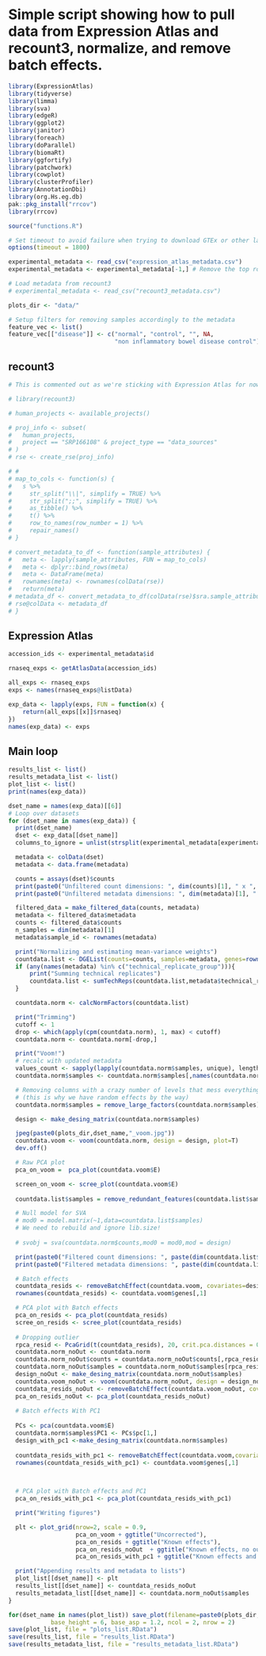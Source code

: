 # Simple script showing how to pull data from Expression Atlas and recount3, normalize, and remove batch effects.

```r
library(ExpressionAtlas)
library(tidyverse)
library(limma)
library(sva)
library(edgeR)
library(ggplot2)
library(janitor)
library(foreach)
library(doParallel)
library(biomaRt)
library(ggfortify)
library(patchwork)
library(cowplot)
library(clusterProfiler)
library(AnnotationDbi)
library(org.Hs.eg.db)
pak::pkg_install("rrcov")
library(rrcov)

source("functions.R")

# Set timeout to avoid failure when trying to download GTEx or other large datasets
options(timeout = 1800)
```

```r
experimental_metadata <- read_csv("expression_atlas_metadata.csv")
experimental_metadata <- experimental_metadata[-1,] # Remove the top row (GTEx) to lower the time cost when testing

# Load metadata from recount3
# experimental_metadata <- read_csv("recount3_metadata.csv")

plots_dir <- "data/"

# Setup filters for removing samples accordingly to the metadata
feature_vec <- list()
feature_vec[["disease"]] <- c("normal", "control", "", NA, 
                              "non inflammatory bowel disease control")
```


## recount3
```r
# This is commented out as we're sticking with Expression Atlas for now.

# library(recount3)

# human_projects <- available_projects()

# proj_info <- subset(
#   human_projects,
#   project == "SRP166108" & project_type == "data_sources"
# )
# rse <- create_rse(proj_info)

# #
# map_to_cols <- function(s) {
#   s %>%
#     str_split("\\|", simplify = TRUE) %>%
#     str_split(";;", simplify = TRUE) %>%
#     as_tibble() %>%
#     t() %>%
#     row_to_names(row_number = 1) %>%
#     repair_names()
# }

# convert_metadata_to_df <- function(sample_attributes) {
#   meta <- lapply(sample_attributes, FUN = map_to_cols)
#   meta <- dplyr::bind_rows(meta)
#   meta <- DataFrame(meta)
#   rownames(meta) <- rownames(colData(rse))
#   return(meta)
# metadata_df <- convert_metadata_to_df(colData(rse)$sra.sample_attributes)
# rse@colData <- metadata_df
# }
```

## Expression Atlas

```r
accession_ids <- experimental_metadata$id

rnaseq_exps <- getAtlasData(accession_ids)

all_exps <- rnaseq_exps
exps <- names(rnaseq_exps@listData)

exp_data <- lapply(exps, FUN = function(x) {
    return(all_exps[[x]]$rnaseq)
})
names(exp_data) <- exps
```



## Main loop
```r
results_list <- list()
results_metadata_list <- list()
plot_list <- list()
print(names(exp_data))

dset_name = names(exp_data)[[6]]
# Loop over datasets
for (dset_name in names(exp_data)) {
  print(dset_name)
  dset <- exp_data[[dset_name]]
  columns_to_ignore = unlist(strsplit(experimental_metadata[experimental_metadata$id == dset_name,]$columns_to_ignore,split=";"))

  metadata <- colData(dset)
  metadata <- data.frame(metadata)

  counts = assays(dset)$counts
  print(paste0("Unfiltered count dimensions: ", dim(counts)[1], " x ", dim(counts)[2]))
  print(paste0("Unfiltered metadata dimensions: ", dim(metadata)[1], " x ", dim(metadata)[2]))

  filtered_data = make_filtered_data(counts, metadata)
  metadata <- filtered_data$metadata
  counts <- filtered_data$counts
  n_samples = dim(metadata)[1]
  metadata$sample_id <- rownames(metadata)

  print("Normalizing and estimating mean-variance weights")
  countdata.list <- DGEList(counts=counts, samples=metadata, genes=rownames(dset))
  if (any(names(metadata) %in% c("technical_replicate_group"))){
      print("Summing technical replicates")
      countdata.list <- sumTechReps(countdata.list,metadata$technical_replicate_group)
  }

  countdata.norm <- calcNormFactors(countdata.list)

  print("Trimming")
  cutoff <- 1
  drop <- which(apply(cpm(countdata.norm), 1, max) < cutoff)
  countdata.norm <- countdata.norm[-drop,]

  print("Voom!")
  # recalc with updated metadata
  values_count <- sapply(lapply(countdata.norm$samples, unique), length) 
  countdata.norm$samples <- countdata.norm$samples[,names(countdata.norm$samples[,values_count > 1])]

  # Removing columns with a crazy number of levels that mess everything up. 
  # (this is why we have random effects by the way)
  countdata.norm$samples = remove_large_factors(countdata.norm$samples)

  design <- make_desing_matrix(countdata.norm$samples)

  jpeg(paste0(plots_dir,dset_name,"_voom.jpg"))
  countdata.voom <- voom(countdata.norm, design = design, plot=T)
  dev.off()

  # Raw PCA plot
  pca_on_voom =  pca_plot(countdata.voom$E)

  screen_on_voom <- scree_plot(countdata.voom$E)
  
  countdata.list$samples = remove_redundant_features(countdata.list$samples)

  # Null model for SVA
  # mod0 = model.matrix(~1,data=countdata.list$samples)
  # We need to rebuild and ignore lib.size!
  
  # svobj = sva(countdata.norm$counts,mod0 = mod0,mod = design)

  print(paste0("Filtered count dimensions: ", paste(dim(countdata.list$counts), collapse = " x ")))
  print(paste0("Filtered metadata dimensions: ", paste(dim(countdata.list$samples), collapse = " x ")))

  # Batch effects
  countdata_resids <- removeBatchEffect(countdata.voom, covariates=design) 
  rownames(countdata_resids) <- countdata.voom$genes[,1]

  # PCA plot with Batch effects
  pca_on_resids <- pca_plot(countdata_resids)
  scree_on_resids <- scree_plot(countdata_resids)
  
  # Dropping outlier 
  rpca_resid <- PcaGrid(t(countdata_resids), 20, crit.pca.distances = 0.99)
  countdata.norm_noOut <- countdata.norm
  countdata.norm_noOut$counts = countdata.norm_noOut$counts[,rpca_resid@flag]
  countdata.norm_noOut$samples = countdata.norm_noOut$samples[rpca_resid@flag,]
  design_noOut <- make_desing_matrix(countdata.norm_noOut$samples)
  countdata.voom_noOut <- voom(countdata.norm_noOut, design = design_noOut)
  countdata_resids_noOut <- removeBatchEffect(countdata.voom_noOut, covariates=design_noOut) 
  pca_on_resids_noOut <- pca_plot(countdata_resids_noOut)
  
  # Batch effects With PC1
  
  PCs <- pca(countdata.voom$E)
  countdata.norm$samples$PC1 <- PCs$pc[1,]
  design_with_pc1 <-make_desing_matrix(countdata.norm$samples)
  
  countdata_resids_with_pc1 <- removeBatchEffect(countdata.voom,covariates=design_with_pc1) 
  rownames(countdata_resids_with_pc1) <- countdata.voom$genes[,1]
  


  # PCA plot with Batch effects and PC1
  pca_on_resids_with_pc1 <- pca_plot(countdata_resids_with_pc1)

  print("Writing figures")

  plt <- plot_grid(nrow=2, scale = 0.9, 
                   pca_on_voom + ggtitle("Uncorrected"), 
                   pca_on_resids + ggtitle("Known effects"), 
                   pca_on_resids_noOut  + ggtitle("Known effects, no outliers"),
                   pca_on_resids_with_pc1 + ggtitle("Known effects and PC1"))

  print("Appending results and metadata to lists")
  plot_list[[dset_name]] <- plt
  results_list[[dset_name]] <- countdata_resids_noOut
  results_metadata_list[[dset_name]] <- countdata.norm_noOut$samples
}

for(dset_name in names(plot_list)) save_plot(filename=paste0(plots_dir, dset_name,"_pca.png"), plot_list[[dset_name]], 
            base_height = 6, base_asp = 1.2, ncol = 2, nrow = 2)
save(plot_list, file = "plots_list.RData")
save(results_list, file = "results_list.RData")
save(results_metadata_list, file = "results_metadata_list.RData")
```